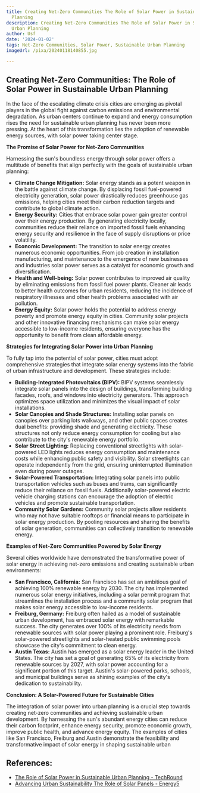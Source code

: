 ```yaml
---
title: Creating Net-Zero Communities The Role of Solar Power in Sustainable Urban
  Planning
description: Creating Net-Zero Communities The Role of Solar Power in Sustainable
  Urban Planning
author: Usf
date: '2024-01-02'
tags: Net-Zero Communities, Solar Power, Sustainable Urban Planning
imageUrl: /pixa/20240118140855.jpg

---
```

## Creating Net-Zero  Communities: The  Role of Solar Power in Sustainable Urban Planning

In the face of the escalating climate crisis cities are emerging as pivotal players in the global fight against carbon emissions and environmental degradation. As urban centers continue to expand and energy consumption rises the need for sustainable urban planning has never been more pressing.  At the heart of this transformation lies the adoption of  renewable energy sources, with solar power taking center stage.

**The Promise of Solar Power for Net-Zero Communities**

Harnessing the sun's boundless energy through solar power offers a multitude of benefits that align perfectly with the goals of sustainable urban planning:
 
* **Climate Change Mitigation:** Solar energy  stands as a potent weapon in the battle  against climate  change. By displacing fossil fuel-powered electricity generation, solar  power  drastically reduces greenhouse gas emissions, helping cities meet their carbon reduction targets and contribute to global climate action.
* **Energy Security:** Cities  that  embrace solar power gain  greater control over their energy production.  By generating electricity locally, communities reduce their reliance on imported fossil  fuels enhancing energy security and  resilience in the  face of  supply disruptions or price volatility.
* **Economic Development:**  The transition to solar energy creates numerous economic opportunities.  From job creation  in  installation manufacturing, and maintenance  to the emergence  of new businesses and industries solar power serves as a catalyst for economic growth and diversification.
* **Health and Well-being:** Solar power contributes to improved  air quality by eliminating emissions from fossil fuel power plants. Cleaner air leads to better health outcomes for urban residents, reducing the incidence  of respiratory illnesses and other health problems associated with air pollution.
* **Energy Equity:** Solar power holds  the potential to address energy poverty and promote energy equity in cities.  Community solar projects and other innovative financing mechanisms can make solar energy accessible to low-income residents, ensuring everyone has the opportunity to benefit from clean affordable energy.


**Strategies for Integrating Solar Power into Urban  Planning**

To fully tap into  the potential  of solar power, cities must adopt comprehensive strategies that integrate solar energy systems into the fabric of urban infrastructure and  development. These strategies  include:

* **Building-Integrated Photovoltaics  (BIPV):** BIPV systems seamlessly integrate solar panels into the design of buildings, transforming building facades, roofs, and windows into electricity generators. This approach optimizes space  utilization and minimizes the visual impact of solar  installations.
* **Solar  Canopies and Shade Structures:** Installing solar panels on canopies over parking lots walkways, and other public spaces  creates dual benefits:  providing shade and generating electricity. These structures not only reduce energy consumption for cooling but also contribute to the city's renewable energy portfolio.
*  **Solar Street Lighting:** Replacing conventional streetlights with  solar-powered LED lights reduces energy consumption  and maintenance costs while enhancing public safety and visibility. Solar streetlights can  operate independently from  the grid, ensuring uninterrupted  illumination even during  power outages.
* **Solar-Powered Transportation:** Integrating solar panels into public transportation vehicles such as buses and trams, can significantly  reduce their reliance on fossil  fuels. Additionally solar-powered electric vehicle charging stations can encourage the adoption of electric vehicles and promote sustainable transportation.
* **Community Solar Gardens:** Community solar  projects allow residents who may not have suitable rooftops or financial means to participate in solar energy production. By pooling resources and sharing the benefits of solar generation, communities can collectively transition to renewable energy.

**Examples of Net-Zero Communities Powered by Solar Energy**

Several cities worldwide  have demonstrated the transformative power of solar energy in achieving net-zero emissions and creating sustainable urban environments:

*  **San Francisco, California:** San Francisco has set an  ambitious goal  of achieving 100% renewable energy  by 2030. The city  has  implemented  numerous solar  energy initiatives, including a solar permit program that streamlines the installation process and a  community solar program that makes solar energy accessible  to low-income residents.
* **Freiburg, Germany:** Freiburg often hailed as a model of sustainable  urban development, has embraced solar energy with remarkable success. The city generates over 100% of its electricity needs from renewable sources with solar  power playing a prominent role. Freiburg's  solar-powered streetlights and solar-heated public swimming pools showcase the city's commitment to clean energy.
* **Austin Texas:** Austin has emerged as a solar  energy leader in the  United  States. The  city has set  a goal of generating 65% of its electricity from renewable sources by 2027, with solar power accounting for a significant portion of this target. Austin's solar-powered parks, schools, and municipal buildings serve as shining examples of the  city's dedication to  sustainability.

**Conclusion:  A Solar-Powered Future for  Sustainable  Cities**

The integration of solar power into urban planning is a crucial step towards creating net-zero communities  and  achieving sustainable urban development. By harnessing the sun's abundant energy cities can reduce their carbon footprint, enhance energy security, promote economic growth,  improve  public health, and advance energy equity. The examples of  cities like San Francisco, Freiburg and Austin  demonstrate the  feasibility and  transformative impact of solar energy in shaping sustainable urban

## References:
- [The Role of Solar Power in Sustainable Urban Planning - TechRound](https://techround.co.uk/guides/solar-power-sustainable-urban-planning/)
- [Advancing Urban Sustainability The Role of Solar Panels - Energy5](https://energy5.com/advancing-urban-sustainability-the-role-of-solar-panels)
